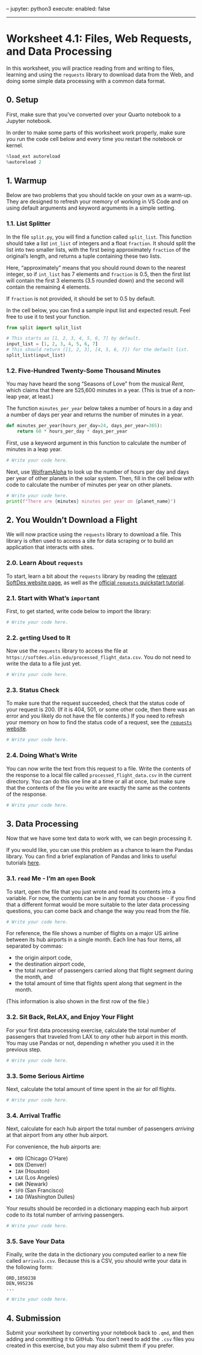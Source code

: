 -- jupyter: python3 execute: enabled: false

---

# Worksheet 4.1: Files, Web Requests, and Data Processing

In this worksheet, you will practice reading from and writing to files, learning
and using the `requests` library to download data from the Web, and doing some
simple data processing with a common data format.

## 0. Setup

First, make sure that you've converted over your Quarto notebook to a Jupyter
notebook.

In order to make some parts of this worksheet work properly, make sure you run
the code cell below and every time you restart the notebook or kernel.

```python
%load_ext autoreload
%autoreload 2
```

## 1. Warmup

Below are two problems that you should tackle on your own as a warm-up. They are
designed to refresh your memory of working in VS Code and on using default
arguments and keyword arguments in a simple setting.

### 1.1. List Splitter

In the file `split.py`, you will find a function called `split_list`. This
function should take a list `int_list` of integers and a float `fraction`. It
should split the list into two smaller lists, with the first being approximately
`fraction` of the original's length, and returns a tuple containing these two
lists.

Here, "approximately" means that you should round down to the nearest integer,
so if `int_list` has 7 elements and `fraction` is 0.5, then the first list will
contain the first 3 elements (3.5 rounded down) and the second will contain the
remaining 4 elements.

If `fraction` is not provided, it should be set to 0.5 by default.

In the cell below, you can find a sample input list and expected result. Feel
free to use it to test your function.

```python
from split import split_list

# This starts as [1, 2, 3, 4, 5, 6, 7] by default.
input_list = [1, 2, 3, 4, 5, 6, 7]
# This should return ([1, 2, 3], [4, 5, 6, 7]) for the default list.
split_list(input_list)
```

### 1.2. Five-Hundred Twenty-Some Thousand Minutes

You may have heard the song "Seasons of Love" from the musical _Rent_, which
claims that there are 525,600 minutes in a year. (This is true of a non-leap
year, at least.)

The function `minutes_per_year` below takes a number of hours in a day and a
number of days per year and returns the number of minutes in a year.

```python
def minutes_per_year(hours_per_day=24, days_per_year=365):
    return 60 * hours_per_day * days_per_year
```

First, use a keyword argument in this function to calculate the number of
minutes in a leap year.

```python
# Write your code here.
```

Next, use [WolframAlpha](https://www.wolframalpha.com/) to look up the number of
hours per day and days per year of other planets in the solar system. Then, fill
in the cell below with code to calculate the number of minutes per year on other
planets.

```python
# Write your code here.
print(f"There are {minutes} minutes per year on {planet_name}")
```

## 2. You Wouldn't Download a Flight

We will now practice using the `requests` library to download a file. This
library is often used to access a site for data scraping or to build an
application that interacts with sites.

### 2.0. Learn About `requests`

To start, learn a bit about the `requests` library by reading the
[relevant SoftDes website page](https://softdes.olin.edu/docs/readings/requests/),
as well as the
[official `requests` quickstart tutorial](https://requests.readthedocs.io/en/latest/user/quickstart/).

### 2.1. Start with What's `import`ant

First, to get started, write code below to import the library:

```python
# Write your code here.
```

### 2.2. `get`ting Used to It

Now use the `requests` library to access the file at
`https://softdes.olin.edu/processed_flight_data.csv`. You do not need to write
the data to a file just yet.

```python
# Write your code here.
```

### 2.3. Status Check

To make sure that the request succeeded, check that the status code of your
request is 200. (If it is 404, 501, or some other code, then there was an error
and you likely do not have the file contents.) If you need to refresh your
memory on how to find the status code of a request, see the
[`requests` website](https://requests.readthedocs.io/en/master/).

```python
# Write your code here.
```

### 2.4. Doing What's Write

You can now write the text from this request to a file. Write the contents of
the response to a local file called `processed_flight_data.csv` in the current
directory. You can do this one line at a time or all at once, but make sure that
the contents of the file you write are exactly the same as the contents of the
response.

```python
# Write your code here.
```

## 3. Data Processing

Now that we have some text data to work with, we can begin processing it.

If you would like, you can use this problem as a chance to learn the Pandas
library. You can find a brief explanation of Pandas and links to useful
tutorials
[here](https://softdes.olin.edu/docs/readings/web-data/#pandas-data-in-tables).

### 3.1. `read` Me - I'm an `open` Book

To start, open the file that you just wrote and read its contents into a
variable. For now, the contents can be in any format you choose - if you find
that a different format would be more suitable to the later data processing
questions, you can come back and change the way you read from the file.

```python
# Write your code here.
```

For reference, the file shows a number of flights on a major US airline between
its hub airports in a single month. Each line has four items, all separated by
commas:

- the origin airport code,
- the destination airport code,
- the total number of passengers carried along that flight segment during the
  month, and
- the total amount of time that flights spent along that segment in the month.

(This information is also shown in the first row of the file.)

### 3.2. Sit Back, ReLAX, and Enjoy Your Flight

For your first data processing exercise, calculate the total number of
passengers that traveled from LAX to _any_ other hub airport in this month. You
may use Pandas or not, depending n whether you used it in the previous step.

```python
# Write your code here.
```

### 3.3. Some Serious Airtime

Next, calculate the total amount of time spent in the air for _all_ flights.

```python
# Write your code here.
```

### 3.4. Arrival Traffic

Next, calculate for each hub airport the total number of passengers _arriving_
at that airport from any other hub airport.

For convenience, the hub airports are:

- `ORD` (Chicago O'Hare)
- `DEN` (Denver)
- `IAH` (Houston)
- `LAX` (Los Angeles)
- `EWR` (Newark)
- `SFO` (San Francisco)
- `IAD` (Washington Dulles)

Your results should be recorded in a dictionary mapping each hub airport code to
its total number of arriving passengers.

```python
# Write your code here.
```

### 3.5. Save Your Data

Finally, write the data in the dictionary you computed earlier to a new file
called `arrivals.csv`. Because this is a CSV, you should write your data in the
following form:

```
ORD,1050238
DEN,995236
...
```

```python
# Write your code here.
```

## 4. Submission

Submit your worksheet by converting your notebook back to `.qmd`, and then
adding and committing it to GitHub. You don't need to add the `.csv` files you
created in this exercise, but you may also submit them if you prefer.
